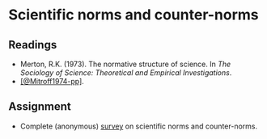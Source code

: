 # Scientific norms and counter-norms

## Readings

- Merton, R.K. (1973). The normative structure of science. In *The Sociology of Science: Theoretical and Empirical Investigations*.
- [[@Mitroff1974-pp]](https://doi.org/10.2307/2094423).

## Assignment

- Complete (anonymous) [survey](https://forms.gle/1zqzfNNXWyCgiDSJ9) on scientific norms and counter-norms.

